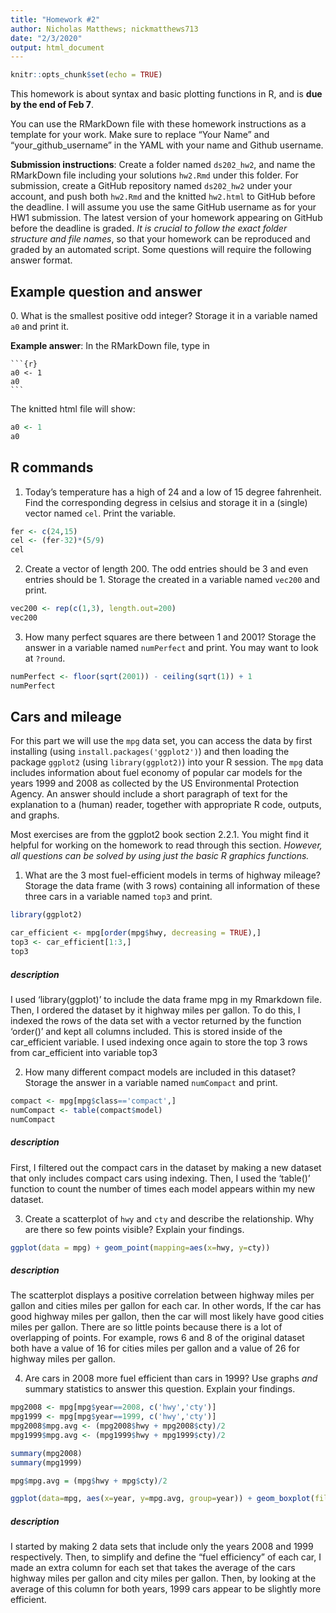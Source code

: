 ```yaml
---
title: "Homework #2"
author: Nicholas Matthews; nickmatthews713
date: "2/3/2020"
output: html_document
---
```



```r
knitr::opts_chunk$set(echo = TRUE)
```

This homework is about syntax and basic plotting functions in R, and is **due by the end of Feb 7**. 

You can use the RMarkDown file with these homework instructions as a template for your work. 
Make sure to replace "Your Name" and "your_github_username" in the YAML with your name and Github username.

**Submission instructions**: Create a folder named `ds202_hw2`, and name the RMarkDown file including your solutions `hw2.Rmd` under this folder. For submission, create a GitHub repository named `ds202_hw2` under your account, and push both `hw2.Rmd` and the knitted `hw2.html` to GitHub before the deadline. I will assume you use the same GitHub username as for your HW1 submission. The latest version of your homework appearing on GitHub before the deadline is graded. *It is crucial to follow the exact folder structure and file names*, so that your homework can be reproduced and graded by an automated script. Some questions will require the following answer format.

## Example question and answer
0\. What is the smallest positive odd integer? Storage it in a variable named `a0` and print it.

**Example answer**:
In the RMarkDown file, type in
<pre><code>```{r}
a0 <- 1
a0
```</code></pre>
The knitted html file will show:
```r
a0 <- 1
a0
```

## R commands
1. Today's temperature has a high of 24 and a low of 15 degree fahrenheit.  Find the corresponding degress in celsius and storage it in a (single) vector named `cel`. Print the variable.

```r

fer <- c(24,15)
cel <- (fer-32)*(5/9)
cel

```

2. Create a vector of length 200. The odd entries should be 3 and even entries should be 1. Storage the created in a variable named `vec200` and print.

```r

vec200 <- rep(c(1,3), length.out=200)
vec200

```
3. How many perfect squares are there between 1 and 2001? Storage the answer in a  variable named `numPerfect` and print. You may want to look at `?round`.

```r

numPerfect <- floor(sqrt(2001)) - ceiling(sqrt(1)) + 1
numPerfect

```

## Cars and mileage
For this part we will use the `mpg` data set, you can access the data by first installing (using `install.packages('ggplot2')`) and then loading the package `ggplot2` (using `library(ggplot2)`) into your R session. The `mpg` data includes information about fuel economy of popular car models
for the years 1999 and 2008 as collected by the US Environmental Protection Agency. An answer should include a short paragraph of text for the explanation to a (human) reader, together with appropriate R code, outputs, and graphs.

Most exercises are from the ggplot2 book section 2.2.1. You might find it helpful for working on the homework to read through this section. *However, all questions can be solved by using just the basic R graphics functions.*

1. What are the 3 most fuel-efficient models in terms of highway mileage? Storage the data frame (with 3 rows) containing all information of these three cars in a variable named `top3` and print.

```r
library(ggplot2)

car_efficient <- mpg[order(mpg$hwy, decreasing = TRUE),]
top3 <- car_efficient[1:3,]
top3

```
##### description
I used 'library(ggplot)' to include the data frame mpg in my Rmarkdown file. Then, I ordered the dataset by it highway miles per gallon. To do this, I indexed the rows of the data set with a vector returned by the function 'order()' and kept all columns included. This is stored inside of the car_efficient variable. I used indexing once again to store the top 3 rows from car_efficient into variable top3  

2. How many different compact models are included in this dataset? Storage the answer in  a variable named `numCompact` and print.

```r

compact <- mpg[mpg$class=='compact',]
numCompact <- table(compact$model)
numCompact

```
##### description
First, I filtered out the compact cars in the dataset by making a new dataset that only includes compact cars using indexing. Then, I used the 'table()' function to count the number of times each model appears within my new dataset.

3. Create a scatterplot of `hwy` and `cty` and describe the relationship. Why are there so few points visible? Explain your findings.

```r

ggplot(data = mpg) + geom_point(mapping=aes(x=hwy, y=cty))

```

##### description  

The scatterplot displays a positive correlation between highway miles per gallon and cities miles per gallon for each car. In other words, If the car has good highway miles per gallon, then the car will most likely have good cities miles per gallon. There are so little points because there is a lot of overlapping of points. For example, rows 6 and 8 of the original dataset both have a value of 16 for cities miles per gallon and a value of 26 for highway miles per gallon.

4. Are cars in 2008 more fuel efficient than cars in 1999? Use graphs *and* summary statistics to answer this question. Explain your findings.

```r

mpg2008 <- mpg[mpg$year==2008, c('hwy','cty')]
mpg1999 <- mpg[mpg$year==1999, c('hwy','cty')]
mpg2008$mpg.avg <- (mpg2008$hwy + mpg2008$cty)/2
mpg1999$mpg.avg <- (mpg1999$hwy + mpg1999$cty)/2

summary(mpg2008)
summary(mpg1999)

mpg$mpg.avg = (mpg$hwy + mpg$cty)/2

ggplot(data=mpg, aes(x=year, y=mpg.avg, group=year)) + geom_boxplot(fill="slateblue", alpha=0.2) + ylab("average miles per gallon")

```

##### description  

I started by making 2 data sets that include only the years 2008 and 1999  respectively. Then, to simplify and define the "fuel efficiency" of each car, I made an extra column for each set that takes the average of the cars highway miles per gallon and city miles per gallon. Then, by looking at the average of this column for both years, 1999 cars appear to be slightly more efficient.